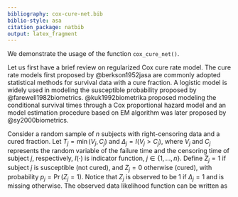 ```yaml
---
bibliography: cox-cure-net.bib
biblio-style: asa
citation_package: natbib
output: latex_fragment
---
```


We demonstrate the usage of the function `cox_cure_net()`.

Let us first have a brief review on regularized Cox cure rate model.  The cure
rate models first proposed by @berkson1952jasa are commonly adopted statistical
methods for survival data with a cure fraction.  A logistic model is widely used
in modeling the susceptible probability proposed by @farewell1982biometrics.
@kuk1992biometrika proposed modeling the conditional survival times through a
Cox proportional hazard model and an model estimation procedure based on EM
algorithm was later proposed by @sy2000biometrics.

Consider a random sample of $n$ subjects with right-censoring data and a cured
fraction.  Let $T_j=\min(V_j, C_j)$ and $\Delta_j=I(V_j > C_j)$, where $V_j$ and
$C_j$ represents the random variable of the failure time and the censoring time
of subject $j$, respectively, $I(\cdot)$ is indicator function,
$j \in \{1,\ldots,n\}$.  Define $Z_j = 1$ if subject $j$ is susceptible (not
cured), and $Z_j = 0$ otherwise (cured), with probability $p_j = \Pr(Z_j = 1)$.
Notice that $Z_j$ is observed to be 1 if $\Delta_j=1$ and is missing otherwise.
The observed data likelihood function can be written as



<!-- do not remove the following lines for reference -->
\section*{Reference}
\setlength{\parindent}{0em}
\setlength{\parskip}{0.2em}

